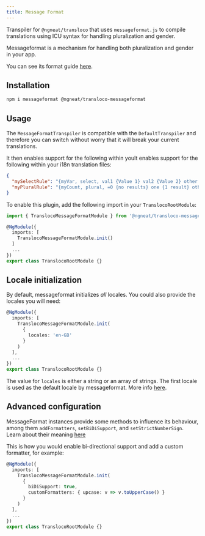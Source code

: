 ```yaml
---
title: Message Format
---
```


Transpiler for `@ngneat/transloco` that uses `messageformat.js` to compile translations using ICU syntax for handling pluralization and gender.

Messageformat is a mechanism for handling both pluralization and gender in your app.

You can see its format guide [here](https://messageformat.github.io/messageformat/page-guide).

## Installation

```bash
npm i messageformat @ngneat/transloco-messageformat
```

## Usage
The `MessageFormatTranspiler` is compatible with the `DefaultTranspiler` and therefore you can switch without worry that it will break your current translations.

It then enables support for the following within youIt enables support for the following within your i18n translation files:

```json title="en.json"
{
  "mySelectRule": "{myVar, select, val1 {Value 1} val2 {Value 2} other {Other Value}}",
  "myPluralRule": "{myCount, plural, =0 {no results} one {1 result} other {# results}}"
}
```

To enable this plugin, add the following import in your `TranslocoRootModule`:

```ts title="transloco-root.module.ts"
import { TranslocoMessageFormatModule } from '@ngneat/transloco-messageformat';

@NgModule({
  imports: [
    TranslocoMessageFormatModule.init()
  ]
  ...
})
export class TranslocoRootModule {}
```

## Locale initialization

By default, messageformat initializes _all_ locales. You could also provide the locales you will need:

```ts title="transloco-root.module.ts"
@NgModule({
  imports: [
    TranslocoMessageFormatModule.init(
      {
        locales: 'en-GB'
      }
    )
  ],
  ...
})
export class TranslocoRootModule {}
```

The value for `locales` is either a string or an array of strings. The first locale is used as the default locale by messageformat. More info [here](https://messageformat.github.io/messageformat/MessageFormat).

## Advanced configuration
MessageFormat instances provide some methods to influence its behaviour, among them `addFormatters`, `setBiDiSupport`, and `setStrictNumberSign`. Learn about their meaning [here](https://messageformat.github.io/messageformat/MessageFormat)

This is how you would enable bi-directional support and add a custom formatter, for example:
```ts title="transloco-root.module.ts"
@NgModule({
  imports: [
    TranslocoMessageFormatModule.init(
      {
        biDiSupport: true,
        customFormatters: { upcase: v => v.toUpperCase() }
      }
    )
  ],
  ...
})
export class TranslocoRootModule {}
```
